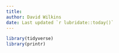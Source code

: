 ```yaml
---
title: 
author: David Wilkins
date: Last updated `r lubridate::today()`
---
```


```r
library(tidyverse)
library(printr)
```

